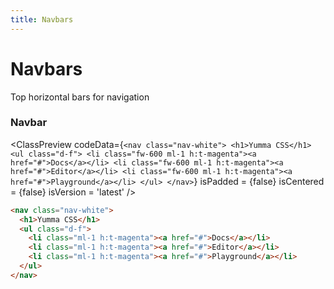 ```yaml
---
title: Navbars
---
```



# Navbars

Top horizontal bars for navigation

### Navbar

<ClassPreview
  codeData={`
    <nav class="nav-white">
      <h1>Yumma CSS</h1>
      <ul class="d-f">
        <li class="fw-600 ml-1 h:t-magenta"><a href="#">Docs</a></li>
        <li class="fw-600 ml-1 h:t-magenta"><a href="#">Editor</a></li>
        <li class="fw-600 ml-1 h:t-magenta"><a href="#">Playground</a></li>
      </ul>
    </nav>
  `}
  isPadded = {false}
  isCentered = {false}
  isVersion = 'latest'
/>

```html
<nav class="nav-white">
  <h1>Yumma CSS</h1>
  <ul class="d-f">
    <li class="ml-1 h:t-magenta"><a href="#">Docs</a></li>
    <li class="ml-1 h:t-magenta"><a href="#">Editor</a></li>
    <li class="ml-1 h:t-magenta"><a href="#">Playground</a></li>
  </ul>
</nav>
```